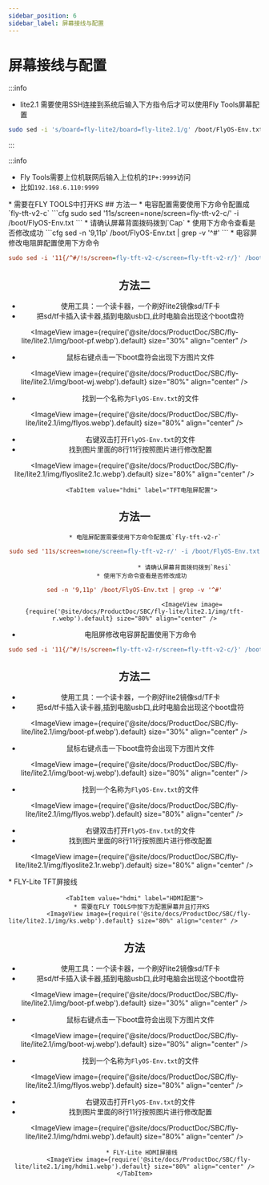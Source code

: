 ```yaml
---
sidebar_position: 6
sidebar_label: 屏幕接线与配置
---
```







# 屏幕接线与配置

:::info

* lite2.1 需要使用SSH连接到系统后输入下方指令后才可以使用Fly Tools屏幕配置
```bash
sudo sed -i 's/board=fly-lite2/board=fly-lite2.1/g' /boot/FlyOS-Env.txt
```
:::

:::info

* Fly Tools需要上位机联网后输入上位机的`IP+:9999`访问
* 比如`192.168.6.110:9999`

<Tabs>
    <TabItem value="tft" label="TFT屏幕" default>
        * 需要在FLY TOOLS中打开KS
            <ImageView image={require('@site/docs/ProductDoc/SBC/fly-lite/lite2.1/img/ks.webp').default} size="80%" align="center" />
        <Tabs>
    <TabItem value="tft" label="TFT电容屏配置" default>
## 方法一    
         * 电容配置需要使用下方命令配置成`fly-tft-v2-c`
```cfg
sudo sed '11s/screen=none/screen=fly-tft-v2-c/' -i /boot/FlyOS-Env.txt
```
         * 请确认屏幕背面拨码拨到`Cap`
    * 使用下方命令查看是否修改成功
```cfg
sed -n '9,11p' /boot/FlyOS-Env.txt | grep -v '^#'
```
        <ImageView image={require('@site/docs/ProductDoc/SBC/fly-lite/lite2.1/img/tft-c.webp').default} size="80%" align="center" />
 * 电容屏修改电阻屏配置使用下方命令

```cfg
sudo sed -i '11{/^#/!s/screen=fly-tft-v2-c/screen=fly-tft-v2-r/}' /boot/FlyOS-Env.txt
``` 
## 方法二
* 使用工具：一个读卡器，一个刷好lite2镜像sd/TF卡 
* 把sd/tf卡插入读卡器,插到电脑usb口,此时电脑会出现这个boot盘符

<ImageView image={require('@site/docs/ProductDoc/SBC/fly-lite/lite2.1/img/boot-pf.webp').default} size="30%" align="center" />

* 鼠标右键点击一下boot盘符会出现下方图片文件

<ImageView image={require('@site/docs/ProductDoc/SBC/fly-lite/lite2.1/img/boot-wj.webp').default} size="80%" align="center" />

* 找到一个名称为`FlyOS-Env.txt`的文件

<ImageView image={require('@site/docs/ProductDoc/SBC/fly-lite/lite2.1/img/flyos.webp').default} size="80%" align="center" />

* 右键双击打开`FlyOS-Env.txt`的文件
* 找到图片里面的8行11行按照图片进行修改配置

<ImageView image={require('@site/docs/ProductDoc/SBC/fly-lite/lite2.1/img/flyoslite2.1c.webp').default} size="80%" align="center" />

</TabItem>

        <TabItem value="hdmi" label="TFT电阻屏配置">
## 方法一        
           * 电阻屏配置需要使用下方命令配置成`fly-tft-v2-r` 
```cfg
sudo sed '11s/screen=none/screen=fly-tft-v2-r/' -i /boot/FlyOS-Env.txt
```
                                * 请确认屏幕背面拨码拨到`Resi`
        * 使用下方命令查看是否修改成功
```cfg
sed -n '9,11p' /boot/FlyOS-Env.txt | grep -v '^#'
```
                                    <ImageView image={require('@site/docs/ProductDoc/SBC/fly-lite/lite2.1/img/tft-r.webp').default} size="80%" align="center" />
 * 电阻屏修改电容屏配置使用下方命令

```cfg
sudo sed -i '11{/^#/!s/screen=fly-tft-v2-r/screen=fly-tft-v2-c/}' /boot/FlyOS-Env.txt
```
## 方法二
* 使用工具：一个读卡器，一个刷好lite2镜像sd/TF卡 
* 把sd/tf卡插入读卡器,插到电脑usb口,此时电脑会出现这个boot盘符

<ImageView image={require('@site/docs/ProductDoc/SBC/fly-lite/lite2.1/img/boot-pf.webp').default} size="30%" align="center" />

* 鼠标右键点击一下boot盘符会出现下方图片文件

<ImageView image={require('@site/docs/ProductDoc/SBC/fly-lite/lite2.1/img/boot-wj.webp').default} size="80%" align="center" />

* 找到一个名称为`FlyOS-Env.txt`的文件

<ImageView image={require('@site/docs/ProductDoc/SBC/fly-lite/lite2.1/img/flyos.webp').default} size="80%" align="center" />

* 右键双击打开`FlyOS-Env.txt`的文件
* 找到图片里面的8行11行按照图片进行修改配置

<ImageView image={require('@site/docs/ProductDoc/SBC/fly-lite/lite2.1/img/flyoslite2.1r.webp').default} size="80%" align="center" />


 </TabItem>
                        </Tabs>
        * FLY-Lite TFT屏接线
            <ImageView image={require('@site/docs/ProductDoc/SBC/fly-lite/lite2.1/img/tftv2.webp').default} size="80%" align="center" />
    </TabItem>

    <TabItem value="hdmi" label="HDMI配置">
        * 需要在FLY TOOLS中按下方配置屏幕并且打开KS
            <ImageView image={require('@site/docs/ProductDoc/SBC/fly-lite/lite2.1/img/ks.webp').default} size="80%" align="center" />               
## 方法
* 使用工具：一个读卡器，一个刷好lite2镜像sd/TF卡 
* 把sd/tf卡插入读卡器,插到电脑usb口,此时电脑会出现这个boot盘符

<ImageView image={require('@site/docs/ProductDoc/SBC/fly-lite/lite2.1/img/boot-pf.webp').default} size="30%" align="center" />

* 鼠标右键点击一下boot盘符会出现下方图片文件

<ImageView image={require('@site/docs/ProductDoc/SBC/fly-lite/lite2.1/img/boot-wj.webp').default} size="80%" align="center" />

* 找到一个名称为`FlyOS-Env.txt`的文件

<ImageView image={require('@site/docs/ProductDoc/SBC/fly-lite/lite2.1/img/flyos.webp').default} size="80%" align="center" />

* 右键双击打开`FlyOS-Env.txt`的文件
* 找到图片里面的8行11行按照图片进行修改配置

<ImageView image={require('@site/docs/ProductDoc/SBC/fly-lite/lite2.1/img/hdmi.webp').default} size="80%" align="center" />

        
        * FLY-Lite HDMI屏接线
            <ImageView image={require('@site/docs/ProductDoc/SBC/fly-lite/lite2.1/img/hdmi1.webp').default} size="80%" align="center" />
    </TabItem>
</Tabs>
